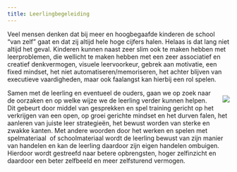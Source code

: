 ```yaml
---
title: Leerlingbegeleiding
---
```


Veel mensen denken dat bij meer en hoogbegaafde kinderen de school "van zelf" gaat en dat zij altijd hele hoge cijfers halen. Helaas is dat lang niet altijd het geval. Kinderen kunnen naast zeer slim ook te maken hebben met leerproblemen, die wellicht te maken hebben met een zeer associatief en creatief denkvermogen, visuele leervoorkeur, gebrek aan motivatie, een fixed mindset, het niet automatiseren/memoriseren, het achter blijven van executieve vaardigheden, maar ook faalangst kan hierbij een rol spelen.

::: {style="float: right; margin-left: 15px;"}
![](/www/images/IMG_0921%20(2).jpg){width="300," fig-alt="leerlingbegeleiding"}
:::

Samen met de leerling en eventueel de ouders, gaan we op zoek naar de oorzaken en op welke wijze we de leerling verder kunnen helpen. Dit gebeurt door middel van gesprekken en spel training gericht op het verkrijgen van een open, op groei gerichte mindset en het durven falen, het aanleren van juiste leer strategieën, het bewust worden van sterke en zwakke kanten. Met andere woorden door het werken en spelen met spelmateriaal  of schoolmateriaal wordt de leerling bewust van zijn manier van handelen en kan de leerling daardoor zijn eigen handelen ombuigen. Hierdoor wordt gestreefd naar betere opbrengsten, hoger zelfinzicht en daardoor een beter zelfbeeld en meer zelfsturend vermogen.
